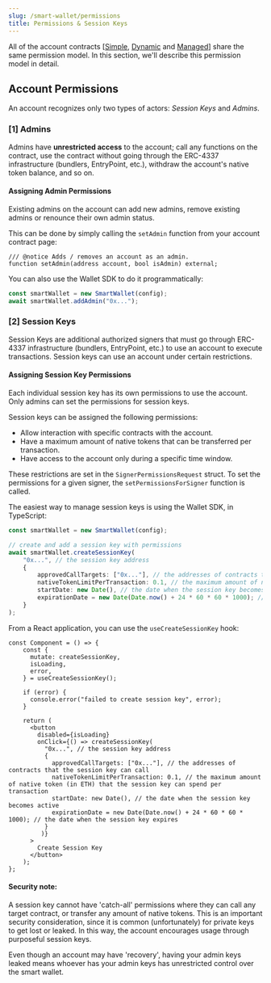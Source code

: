 ```yaml
---
slug: /smart-wallet/permissions
title: Permissions & Session Keys
---
```



All of the account contracts [[Simple](https://thirdweb.com/thirdweb.eth/AccountFactory), [Dynamic](https://thirdweb.com/thirdweb.eth/DynamicAccountFactory) and [Managed](https://thirdweb.com/thirdweb.eth/ManagedAccountFactory)] share the same permission model. In this section, we'll describe this permission model in detail.

## Account Permissions

An account recognizes only two types of actors: _Session Keys_ and _Admins_.

### [1] Admins

Admins have **unrestricted access** to the account; call any functions on the contract, use the contract without going through the ERC-4337 infrastructure (bundlers, EntryPoint, etc.), withdraw the account's native token balance, and so on.

#### Assigning Admin Permissions

Existing admins on the account can add new admins, remove existing admins or renounce their own admin status.

This can be done by simply calling the `setAdmin` function from your account contract page:

```solidity
/// @notice Adds / removes an account as an admin.
function setAdmin(address account, bool isAdmin) external;
```

You can also use the Wallet SDK to do it programmatically:

```typescript
const smartWallet = new SmartWallet(config);
await smartWallet.addAdmin("0x...");
```

### [2] Session Keys

Session Keys are additional authorized signers that must go through ERC-4337 infrastructure (bundlers, EntryPoint, etc.) to use an account to execute transactions. Session keys can use an account under certain restrictions.

#### Assigning Session Key Permissions

Each individual session key has its own permissions to use the account. Only admins can set the permissions for session keys.

Session keys can be assigned the following permissions:

- Allow interaction with specific contracts with the account.
- Have a maximum amount of native tokens that can be transferred per transaction.
- Have access to the account only during a specific time window.

These restrictions are set in the `SignerPermissionsRequest` struct.
To set the permissions for a given signer, the `setPermissionsForSigner` function is called.

<Tabs>
<TabItem value="wallet-sdk" label="Wallet SDK">
<div>

The easiest way to manage session keys is using the Wallet SDK, in TypeScript:

```typescript
const smartWallet = new SmartWallet(config);

// create and add a session key with permissions
await smartWallet.createSessionKey(
    "0x...", // the session key address
    {
        approvedCallTargets: ["0x..."], // the addresses of contracts that the session key can call
        nativeTokenLimitPerTransaction: 0.1, // the maximum amount of native token (in ETH) that the session key can spend per transaction
        startDate: new Date(), // the date when the session key becomes active
        expirationDate = new Date(Date.now() + 24 * 60 * 60 * 1000); // the date when the session key expires
    }
);
```

</div>
</TabItem>
<TabItem value="react" label="React">
<div>

From a React application, you can use the `useCreateSessionKey` hook:

```tsx
const Component = () => {
    const {
      mutate: createSessionKey,
      isLoading,
      error,
    } = useCreateSessionKey();

    if (error) {
      console.error("failed to create session key", error);
    }

    return (
      <button
        disabled={isLoading}
        onClick={() => createSessionKey(
          "0x...", // the session key address
          {
            approvedCallTargets: ["0x..."], // the addresses of contracts that the session key can call
            nativeTokenLimitPerTransaction: 0.1, // the maximum amount of native token (in ETH) that the session key can spend per transaction
            startDate: new Date(), // the date when the session key becomes active
            expirationDate = new Date(Date.now() + 24 * 60 * 60 * 1000); // the date when the session key expires
          }
         )}
      >
        Create Session Key
      </button>
    );
};
```

</div>
</TabItem>
</Tabs>

#### Security note:

A session key cannot have 'catch-all' permissions where they can call any target contract, or transfer any amount of native tokens. This is an important security consideration, since it is common (unfortunately) for private keys to get lost or leaked. In this way, the account encourages usage through purposeful session keys.

Even though an account may have 'recovery', having your admin keys leaked means whoever has your admin keys has unrestricted control over the smart wallet.
